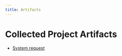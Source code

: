 ```yaml
---
title: Artifacts
---
```


# Collected Project Artifacts

- [System request](../artifacts/system_request.md)
